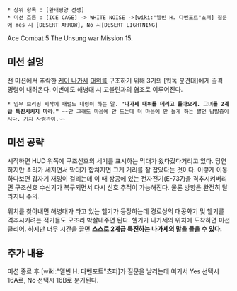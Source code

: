  * 상위 항목 : [환태평양 전쟁]
 * 미션 흐름 : [ICE CAGE] -> WHITE NOISE ->[wiki:"앨빈 H. 다벤포트"쵸퍼] 질문에 Yes 시 [DESERT ARROW], No 시[DESERT LIGHTNING] 

Ace Combat 5 The Unsung war Mission 15.

== 미션 설명 ==

전 미션에서 추락한 [[케이 나가세]] [[대위]]를 구조하기 위해 3기의 [워독 분견대]에게 출격 명령이 내려온다. 이번에도 해병대 시 고블린과의 협조로 이루어진다.

 * 임무 브리핑 시작에 패럴드 대령이 하는 말. '''"나가세 대위를 데리고 돌아오게. 그녀를 2계급 특진시키지 마라."''' ~~안 그래도 마음에 안 드는데 더 마음에 안 들게 하는 발언 남발중이시다. 기지 사령관이.~~

== 미션 공략 ==

시작하면 HUD 위쪽에 구조신호의 세기를 표시하는 막대가 왔다갔다거리고 있다. 당연하지만 소리가 세지면서 막대가 합쳐지면 그게 거리를 잘 잡았다는 것이다. 이렇게 이동하다보면 갑자기 재밍이 걸리는데 이 때 상공에 있는 전자전기(E-737)을 격추시켜버리면 구조신호 수신기가 복구되면서 다시 신호 추적이 가능해진다. 물론 방향은 완전히 달라지니 주의. 

위치를 찾아내면 해병대가 타고 있는 헬기가 등장하는데 경로상의 대공화기 및 헬기를 격추시키려는 적기들도 모조리 박살내주면 된다. 헬기가 나가세의 위치에 도착하면 미션 클리어.
하지만 너무 시간을 끌면 '''스스로 2계급 특진하는 나가세의 말을 들을 수 있다.''' 

== 추가 내용 ==

미션 종료 후 [wiki:"앨빈 H. 다벤포트"쵸퍼]가 질문을 날리는데 여기서 Yes 선택시 16A로, No 선택시 16B로 분기된다.
